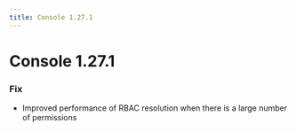 ```yaml
---
title: Console 1.27.1
---
```

# Console 1.27.1

### Fix
- Improved performance of RBAC resolution when there is a large number of permissions

